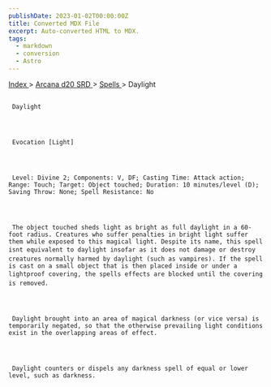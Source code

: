 ```yaml
---
publishDate: 2023-01-02T00:00:00Z
title: Converted MDX File
excerpt: Auto-converted HTML to MDX.
tags:
  - markdown
  - conversion
  - Astro
---
```


[
Index
](-index) >
[
Arcana d20 SRD
](arcana-d20-srd-index) >
[
Spells
](arcana-d20-srd-spells-index) > Daylight

##

     Daylight




     Evocation [Light]




     Level: Divine 2; Components: V, DF; Casting Time: Attack action; Range: Touch; Target: Object touched; Duration: 10 minutes/level (D); Saving Throw: None; Spell Resistance: No




     The object touched sheds light as bright as full daylight in a 60-foot radius. Creatures who suffer penalties in bright light suffer them while exposed to this magical light. Despite its name, this spell isnt equivalent to daylight insofar as it does not damage or destroy creatures normally harmed by daylight (such as vampires). If the spell is cast on a small object that is then placed inside or under a lightproof covering, the spells effects are blocked until the covering is removed.




     Daylight brought into an area of magical darkness (or vice versa) is temporarily negated, so that the otherwise prevailing light conditions exist in the overlapping areas of effect.




     Daylight counters or dispels any darkness spell of equal or lower level, such as darkness.
